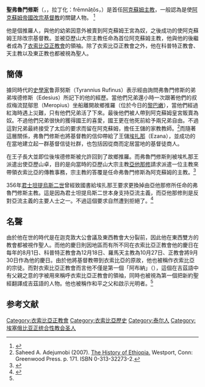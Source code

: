 {{Infobox saint
|name=聖弗魯門修斯<br>Saint Frumentius
|birth_date=四世紀
|death_date=383年
|feast_day=8月1日（[[衣索比亞正教會|衣索比亞正教會]]）<br>10月27日（[[羅馬天主教|羅馬天主教]]）<br>9月30日（[[東方正教會|東方正教會]]）<br>12月18日（[[亞歷山大科普特正教會|科普特正教會]]）
|venerated_in= 衣索比亞正教會與科普特正教會，天主教和東正教
|image=St Frumentius.jpg
|imagesize=140px
|caption=聖弗魯門修斯
|birth_place=[[黎巴嫩|黎巴嫩]][[推羅|推羅]]
|death_place=[[衣索比亞|衣索比亞]]
|titles=主教，衣索比亞改宗的功臣
|beatified_date=
|beatified_place=
|beatified_by=
|canonized_date=
|canonized_place=
|canonized_by=
|attributes=
|patronage=[[阿克蘇姆帝國|阿克蘇姆帝國]]
|major_shrine=
|suppressed_date=
|issues=
}}

'''聖弗魯門修斯'''（{{lang-en|Frumentius}}，{{lang-gez|ፍሬምናጦስ}}，拉丁化：frēmnāṭōs，{{bd|？||383年}}）是首任[[阿克蘇姆|阿克蘇姆]][[主教|主教]]，一般認為是使[[阿克蘇姆帝國|阿克蘇姆帝國]][[改宗|改宗]][[基督教|基督教]]的關鍵人物。 <ref>{{cite journal|author=謝寶慧|title=「非洲之角」的文明古國──衣索匹亞|journal=慈濟月刊|issue=315|url=http://enquarterly.tzuchiculture.org.tw/monthly/315/315c6-1.htm|date=25|access-date=2014-03-07|archive-date=2021-05-07|archive-url=https://web.archive.org/web/20210507125938/http://enquarterly.tzuchiculture.org.tw/monthly/315/315c6-1.htm}}</ref>

他是個推羅人，與他的幼弟因意外被賣到阿克蘇姆王宮為奴，之後成功的使阿克蘇姆王除改宗基督教。並被亞歷山大宗主教任命為首位阿克蘇姆主教，他與他的後繼者成為了[[衣索比亞正教會|衣索比亞正教會]]的領袖。除了衣索比亞正教會之外，他在科普特正教會、天主教以及東正教也都被視為聖人。

==簡傳==
據同時代的[[史學家|史學家]]鲁菲努斯（Tyrannius Rufinus）表示經由詢問弗魯門修斯的弟弟埃德修斯（Edesius）所記下的他的經歷。當他們兄弟還小時一次跟著他們的叔叔梅流琵鄔思（Meropius）坐船離開故鄉推羅（位於今日的[[黎巴嫩|黎巴嫩]]），當他們經過紅海時遇上災難，只有他們兄弟活了下來。最後他們被人帶到阿克蘇姆皇宮販賣為奴。不過他們兄弟很快的獲得國王的喜愛，國王更在他死前給予兩兄弟自由。不過這對兄弟最終接受了太后的要求而留在阿克蘇姆，擔任王儲的家教教師。<ref name="history">Saheed A. Adejumobi (2007). [http://books.google.com.tw/books?id=3Un6_LGIEyQC&pg=PA171&dq=Frumentius+383&redir_esc=y#v=onepage&q=Frumentius%20383&f=false The History of Ethiopia.] Westport, Conn: Greenwood Press. p. 171. ISBN 0-313-32273-2.</ref>而隨著這層關係，弗魯門修斯也將基督教的信仰帶給了王儲[[阿克蘇姆的埃扎納|埃扎那]]（Ezana），並成功的在當地建立起一群基督信徒社群，也包括因從商而定居當地的基督徒商人。

在王子長大並即位後埃德修斯被允許回到了故鄉推羅。而弗魯門修斯則被埃札那王派遣出使亞歷山卓，目的是向當時的亞歷山大宗主教[[亞他那修|亞他那修]]請求派遣一位主教來帶領衣索比亞的傳教事務，宗主教的答覆是任命弗魯門修斯為阿克蘇姆的主教。<ref>{{cite book|author=大衛·班特利·哈特|title=基督教的故事|publisher=好讀出版社|isbn=978-986-178-271-3}}</ref>

356年[[君士坦提烏斯二世|君士坦提烏斯二世]]曾經致國書給埃扎那王要求更換掉由亞他那修所任命的弗魯門修斯主教。這是因為君士坦提烏斯二世本身支持亞流主義，而亞他那修則是反對亞流主義的主要人士之一。不過這個要求自然遭到拒絕了。<ref>{{cite encyclopedia|title=Edesius and Frumentius|encyclopedia=天主教百科全書|url=http://www.newadvent.org/cathen/05281b.htm|access-date=2014-03-09|archive-date=2022-02-04|archive-url=https://web.archive.org/web/20220204072134/https://www.newadvent.org/cathen/05281b.htm}}</ref>

==名聲==
由於他在世的時代是在迦克敦大公會議及東西教會大分裂前，因此他在東西雙方的教會都被視作聖人。而他的慶日則因地區而有所不同在衣索比亞正教會他的慶日在每年的8月1日、科普特正教會為12月18日、羅馬天主教為10月27日、正教會將9月30日作為他的慶日。由於他將基督教帶到衣索比亞的原故，他也被稱作衣索比亞的宗徒。而對衣索比亞正教會而言他不僅是第一個「阿布納」（{{lang-gez|አቡነ}}），這個在吉茲語中有父親之意的字被用來稱呼衣索比亞正教會的領袖，同時也被視為第一個把新約聖經翻譯成吉茲語的人物。他也被稱作和平之父和啟示光明者。<ref name="history" />

==参考文献==
{{reflist}}

[[Category:衣索比亞正教會|Category:衣索比亞正教會]]
[[Category:衣索比亞歷史|Category:衣索比亞歷史]]
[[Category:泰尔人|Category:泰尔人]]
[[Category:埃塞俄比亚正统合性教会圣人|Category:埃塞俄比亚正统合性教会圣人]]